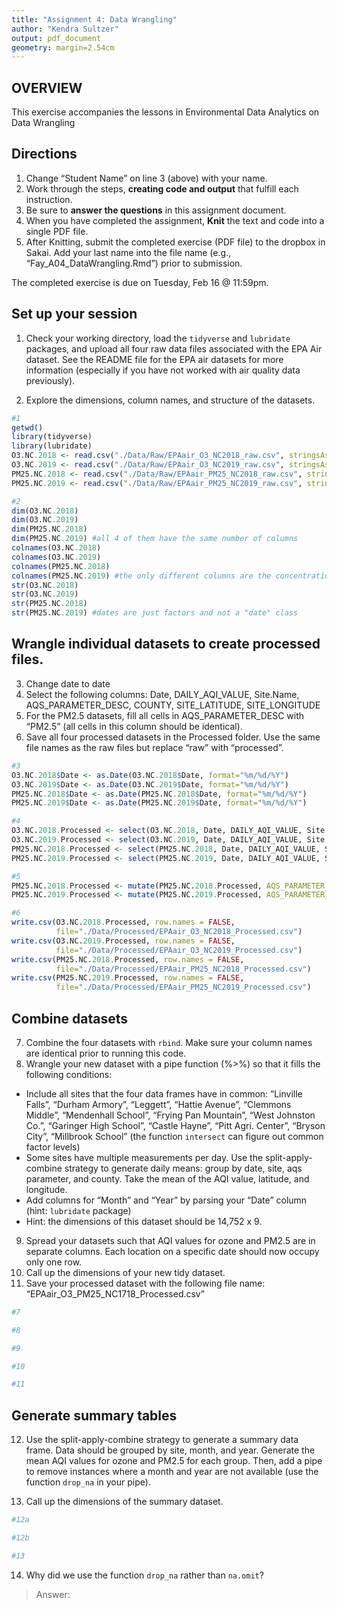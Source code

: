 ```yaml
---
title: "Assignment 4: Data Wrangling"
author: "Kendra Sultzer"
output: pdf_document
geometry: margin=2.54cm
---
```


## OVERVIEW

This exercise accompanies the lessons in Environmental Data Analytics on Data Wrangling 

## Directions
1. Change "Student Name" on line 3 (above) with your name.
2. Work through the steps, **creating code and output** that fulfill each instruction.
3. Be sure to **answer the questions** in this assignment document.
4. When you have completed the assignment, **Knit** the text and code into a single PDF file.
5. After Knitting, submit the completed exercise (PDF file) to the dropbox in Sakai. Add your last name into the file name (e.g., "Fay_A04_DataWrangling.Rmd") prior to submission.

The completed exercise is due on Tuesday, Feb 16 @ 11:59pm.

## Set up your session 
1. Check your working directory, load the `tidyverse` and `lubridate` packages, and upload all four raw data files associated with the EPA Air dataset. See the README file for the EPA air datasets for more information (especially if you have not worked with air quality data previously). 

2. Explore the dimensions, column names, and structure of the datasets. 

```r
#1
getwd()
library(tidyverse)
library(lubridate)
O3.NC.2018 <- read.csv("./Data/Raw/EPAair_O3_NC2018_raw.csv", stringsAsFactors = TRUE)
O3.NC.2019 <- read.csv("./Data/Raw/EPAair_O3_NC2019_raw.csv", stringsAsFactors = TRUE)
PM25.NC.2018 <- read.csv("./Data/Raw/EPAair_PM25_NC2018_raw.csv", stringsAsFactors = TRUE)
PM25.NC.2019 <- read.csv("./Data/Raw/EPAair_PM25_NC2019_raw.csv", stringsAsFactors = TRUE)

#2
dim(O3.NC.2018)
dim(O3.NC.2019)
dim(PM25.NC.2018)
dim(PM25.NC.2019) #all 4 of them have the same number of columns
colnames(O3.NC.2018)
colnames(O3.NC.2019)
colnames(PM25.NC.2018)
colnames(PM25.NC.2019) #the only different columns are the concentration ones
str(O3.NC.2018)
str(O3.NC.2019)
str(PM25.NC.2018)
str(PM25.NC.2019) #dates are just factors and not a "date" class

```

## Wrangle individual datasets to create processed files.
3. Change date to date
4. Select the following columns: Date, DAILY_AQI_VALUE, Site.Name, AQS_PARAMETER_DESC, COUNTY, SITE_LATITUDE, SITE_LONGITUDE
5. For the PM2.5 datasets, fill all cells in AQS_PARAMETER_DESC with "PM2.5" (all cells in this column should be identical).
6. Save all four processed datasets in the Processed folder. Use the same file names as the raw files but replace "raw" with "processed".

```r
#3
O3.NC.2018$Date <- as.Date(O3.NC.2018$Date, format="%m/%d/%Y")
O3.NC.2019$Date <- as.Date(O3.NC.2019$Date, format="%m/%d/%Y")
PM25.NC.2018$Date <- as.Date(PM25.NC.2018$Date, format="%m/%d/%Y")
PM25.NC.2019$Date <- as.Date(PM25.NC.2019$Date, format="%m/%d/%Y")

#4
O3.NC.2018.Processed <- select(O3.NC.2018, Date, DAILY_AQI_VALUE, Site.Name, AQS_PARAMETER_DESC, COUNTY:SITE_LONGITUDE)
O3.NC.2019.Processed <- select(O3.NC.2019, Date, DAILY_AQI_VALUE, Site.Name, AQS_PARAMETER_DESC, COUNTY:SITE_LONGITUDE )
PM25.NC.2018.Processed <- select(PM25.NC.2018, Date, DAILY_AQI_VALUE, Site.Name, AQS_PARAMETER_DESC, COUNTY:SITE_LONGITUDE)
PM25.NC.2019.Processed <- select(PM25.NC.2019, Date, DAILY_AQI_VALUE, Site.Name, AQS_PARAMETER_DESC, COUNTY:SITE_LONGITUDE)

#5
PM25.NC.2018.Processed <- mutate(PM25.NC.2018.Processed, AQS_PARAMETER_DESC="PM2.5")
PM25.NC.2019.Processed <- mutate(PM25.NC.2019.Processed, AQS_PARAMETER_DESC="PM2.5")

#6
write.csv(O3.NC.2018.Processed, row.names = FALSE, 
          file="./Data/Processed/EPAair_O3_NC2018_Processed.csv")
write.csv(O3.NC.2019.Processed, row.names = FALSE,
          file="./Data/Processed/EPAair_O3_NC2019_Processed.csv")
write.csv(PM25.NC.2018.Processed, row.names = FALSE,
          file="./Data/Processed/EPAair_PM25_NC2018_Processed.csv")
write.csv(PM25.NC.2019.Processed, row.names = FALSE,
          file="./Data/Processed/EPAair_PM25_NC2019_Processed.csv")

```


## Combine datasets
7. Combine the four datasets with `rbind`. Make sure your column names are identical prior to running this code. 
8. Wrangle your new dataset with a pipe function (%>%) so that it fills the following conditions: 

* Include all sites that the four data frames have in common: "Linville Falls", "Durham Armory", "Leggett", "Hattie Avenue", "Clemmons Middle", "Mendenhall School", "Frying Pan Mountain", "West Johnston Co.", "Garinger High School", "Castle Hayne", "Pitt Agri. Center", "Bryson City", "Millbrook School" (the function `intersect` can figure out common factor levels)
* Some sites have multiple measurements per day. Use the split-apply-combine strategy to generate daily means: group by date, site, aqs parameter, and county. Take the mean of the AQI value, latitude, and longitude.
* Add columns for "Month" and "Year" by parsing your "Date" column (hint: `lubridate` package)
* Hint: the dimensions of this dataset should be 14,752 x 9.

9. Spread your datasets such that AQI values for ozone and PM2.5 are in separate columns. Each location on a specific date should now occupy only one row.
10. Call up the dimensions of your new tidy dataset.
11. Save your processed dataset with the following file name: "EPAair_O3_PM25_NC1718_Processed.csv"

```r
#7

#8

#9

#10

#11

```


## Generate summary tables
12. Use the split-apply-combine strategy to generate a summary data frame. Data should be grouped by site, month, and year. Generate the mean AQI values for ozone and PM2.5 for each group. Then, add a pipe to remove instances where a month and year are not available (use the function `drop_na` in your pipe). 

13. Call up the dimensions of the summary dataset.

```r
#12a

#12b

#13

```

14. Why did we use the function `drop_na` rather than `na.omit`?

> Answer: 
